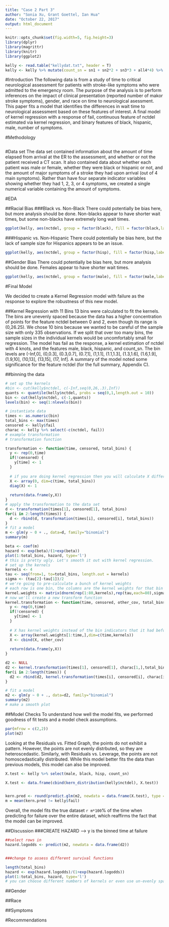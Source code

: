 ```yaml
---
title: "Case 2 Part 3"
author: "Sonia Xu, Grant Goettel, Ian Hua"
date: "October 22, 2017"
output: html_document
---
```


```r
knitr::opts_chunk$set(fig.width=5, fig.height=3) 
library(dplyr)
library(magrittr)
library(knitr)
library(ggplot2)
```


```r
kelly <- read.table("kellydat.txt", header = T)
kelly <- kelly %>% mutate(count_sn = sn1 + sn2*2 + sn3*3 + all4*4) %>% select(-c(sn1, sn2, sn3, all4))
```

<!-- BACKGROUND: Study of time to critical neurological assessment for patients with stroke-like symptoms who are admitted to the emergency room.  A possible predictor is number of major stroke symptoms reported, ranging from 0 to 4.  Treatment for acute stroke includes thrombolytic therapy, which can potentially improve neurological functioning for ischemic stroke patients if administered soon after symptom onset (within 3 hours).  Since treating patients quickly is critically important for their long-term prognosis, minimizing the times from symptom onset to emergency room (ED) arrival, from ED arrival to diagnosis, and from diagnosis to treatment is of paramount concern.
INTEREST: Factors predictive of the time to critical neurological assessment following admission to the ED for n=335 patients with mild to moderate motor impairment.  The goal of the analysis is to perform inferences on the impact of clinical presentation, gender and race on time to neurological assessment.  Clinical presentation is measured as a count of reported major stroke symptoms, including headache, loss of motor skills or weakness, trouble talking or understanding, and vision problems.
-->
#Introduction
The following data is from a study of time to critical neurological assessment for patients with stroke-like symptoms who were admitted to the emergency room. The purpose of the analysis is to perform inferences on the impact of clinical presentation (reported number of makor stroke symptoms), gender, and race on time to neurological asessment. This paper fits a model that identifies the differences in wait time to neurological assessment based on these features of interest. A final model of kernel regression with a response of fail, continuous feature of nctdel estimated via kernel regression, and binary features of black, hispanic, male, number of symptoms.


#Methodology
```r

```

#Data set
The data set contained information about the amount of time elapsed from arrival at the ER to the assessment, and whether or not the patient received a CT scan. It also contained data about whether each patient was male or female, whether they were black or hispanic or not, and the amount of major symptoms of a stroke they had upon arrival (out of 4 main symptoms). Rather than have four separate indicator variables showing whether they had 1, 2, 3, or 4 symptoms, we created a single numerical variable containing the amount of symptoms.

#EDA

##Racial Bias
###Black vs. Non-Black
There could potentially be bias here, but more analysis should be done. Non-blacks appear to have shorter wait times, but some non-blacks have extremely long wait times.

```r

ggplot(kelly, aes(nctdel, group = factor(black), fill = factor(black,labels=c("no", "yes"))),alpha=0.5, adjust=2) + geom_density() + theme_bw() + xlab("Wait Time") + ylab("Frequency of Wait Time") + labs(fill = "Black?") + ggtitle("Differences in Wait Time if Black")
```

###Hispanic vs. Non-Hispanic
There could potentially be bias here, but the lack of sample size for Hispanics appears to be an issue.
```r
ggplot(kelly, aes(nctdel, group = factor(hisp), fill = factor(hisp,labels=c("no", "yes"))),alpha=0.5, adjust=2) + geom_density() + theme_bw() + xlab("Wait Time") + ylab("Frequency of Wait Time") + labs(fill = "Hispanic?") + ggtitle("Differences in Wait Time if Hispanic")
```


##Gender Bias
There could potentially be bias here, but more analysis should be done. Females appear to have shorter wait times.

```r
ggplot(kelly, aes(nctdel, group = factor(male), fill = factor(male,labels=c("no", "yes"))),alpha=0.5, adjust=2) + geom_density() + theme_bw() + xlab("Wait Time") + ylab("Frequency of Wait Time") + labs(fill = "Male?") + ggtitle("Differences in Wait Time if Male")
```

#Final Model

We decided to create a Kernel Regression model with failure as the response to explore the robustness of this new model.

##Kernel Regression with 11 Bins
13 bins were calculated to fit the kernels. The bins are unevenly spaced because the data has a higher concentration of points for the feature nctdel between 0 and 2, even though its range is (0,26.25). We chose 10 bins because we wanted to be careful of the sample size with only 335 observations. If we split that over too many bins, the sample sizes in the individual kernels would be uncomfortably small for regression. The model has fail as the response, a kernel estimation of nctdel with 4 knots, and the features male, black, hispanic, and count_sn. The bin levels are (-Inf,0], (0,0.3], (0.3,0.7], (0.7,1], (1,1.1], (1.1,1.3], (1.3,1.6], (1.6,1.9], (1.9,10], (10,13], (13,15], (17, Inf]. A summary of the model noted some significance for the feature nctdel (for the full summary, Appendix C).

##binning the data

```r
# set up the kernels
#bin <- cut(kelly$nctdel, c(-Inf,seq(0,26,.3),Inf))
quants <- quantile(kelly$nctdel, probs = seq(0,1,length.out = 10))
bin <- cut(kelly$nctdel, c(-1,quants))
levels(bin) <- seq(1:nlevels(bin))
```




```r
# instantiate data
times <- as.numeric(bin)
total_bins <- max(times)
censored <- kelly$fail
charac <- kelly %>% select(-c(nctdel, fail))
# example transformation
# transformation function

transformation <- function(time, censored, total_bins) {
  y <- rep(0,time)
  if(!censored) {
    y[time] <- 1
  }
  
  # if you are doing kernel regression then you will calculate X differently here (using the kernels)
  X <- array(0, dim=c(time, total_bins))
  diag(X) <- 1
  
  return(data.frame(y,X))
}
# apply the transformation to the data set
d <- transformation(times[1], censored[1], total_bins)
for(i in 2:length(times)) {
  d <- rbind(d, transformation(times[i], censored[i], total_bins))
}
# fit a model
m <- glm(y ~ 0 + ., data=d, family="binomial")
summary(m)

beta <- coef(m)
hazard <- exp(beta)/(1+exp(beta))
plot(1:total_bins, hazard, type='l')
# this is pretty ugly. Let's smooth it out with kernel regression.
# set up the kernels
kernels <- 4
tau <- seq(from=1, to=total_bins, length.out = kernels)
sigma <- (tau[2]-tau[1])/2
# we're going to pre-calculate a bunch of kernel weights
# each row is one bin, the columns are the kernel weights for that bin
kernel.weights <- matrix(dnorm(rep(1:80,kernels),rep(tau,each=80),sigma), ncol=kernels)
# now we'll create a new transform function
kernel.transformation <- function(time, censored, other_cov, total_bins) {
  y <- rep(0,time)
  if(!censored) {
    y[time] <- 1
  }
  
  # X has kernel weights instead of the bin indicators that it had before
  X <- array(kernel.weights[1:time,],dim=c(time,kernels))
  X <- cbind(X, other_cov)
  
  return(data.frame(y,X))
}

d2 <- NULL
d2 <- kernel.transformation(times[1], censored[1], charac[1,],total_bins)
for(i in 2:length(times)) {
  d2 <- rbind(d2, kernel.transformation(times[i], censored[i], charac[i,], total_bins))
}

# fit a model
m2 <- glm(y ~ 0 + ., data=d2, family="binomial")
summary(m2)
# make a smooth plot

```


##Model Checks
To understand how well the model fits, we performed goodness of fit tests and a model check assumptions.
```r
par(mfrow = c(2,2))
plot(m2)
```
Looking at the Residuals vs. Fitted Graph, the points do not exhibit a pattern. However, the points are not evenly distrbuted, so they are heteroscedastic. Similarly, with Residuals vs. Leverage, the points are not homoscedastically distributed. While this model better fits the data than previous models, this model can also be improved. 
```r
X.test <- kelly %>% select(male, black, hisp, count_sn)

X.test <- data.frame(cbind(kern_distribution(kelly$nctdel), X.test))


kern.pred <- round(predict.glm(m2, newdata = data.frame(X.test), type = 'response'))
m = mean(kern.pred != kelly$fail)
```
Overall, the model fits the true dataset `r m*100`% of the time when predicting for failure over the entire dataset, which reaffirms the fact that the model can be improved. 


##Discussion
###CREATE HAZARD --> y is the binned time at failure
```r
##select rows in 
hazard.logodds <- predict(m2, newdata = data.frame(d2))


###change to assess different survival functions

length(total_bins)
hazard <- exp(hazard.logodds)/(1+exp(hazard.logodds))
plot(1:total_bins, hazard, type='l')
# you can choose different numbers of kernels or even use un-evenly spaced kernels to capture more detail early on where you have more data.
```

##Gender

##Race

##Symptoms


#Recommendations



